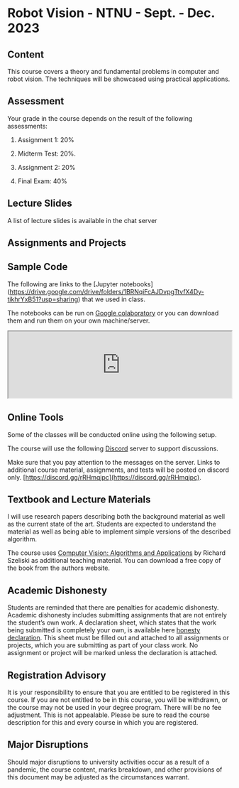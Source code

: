 # Robot Vision - NTNU - Sept. - Dec. 2023

## Content

This course covers a theory and fundamental problems in computer and robot vision. 
The techniques will be showcased using practical applications.

## Assessment

Your grade in the course depends on the result of the following assessments:

1) Assignment 1: 20%

2) Midterm Test: 20%. 

3) Assignment 2: 20%

4) Final Exam: 40%

## Lecture Slides

A list of lecture slides is available in the chat server

## Assignments and Projects

## Sample Code

The following are links to the [Jupyter notebooks] (https://drive.google.com/drive/folders/1BRNqiFcAJDvpgTtvfX4Dy-tikhrYxB51?usp=sharing) that we used in class.

The notebooks can be run on [Google colaboratory](https://colab.research.google.com/) or you can download them and run them
on your own machine/server.

<div>
<iframe src="https://drive.google.com/embeddedfolderview?id=1BRNqiFcAJDvpgTtvfX4Dy-tikhrYxB51" width="100%"></iframe>
</div>

## Online Tools

Some of the classes will be conducted online using the following setup.

The course will use the following [Discord](http://www.discord.com) server 
to support discussions.

Make sure that you pay attention to the messages on the server. Links to
additional course material, assignments, and tests will be posted on discord only.
[https://discord.gg/rRHmqjpc](https://discord.gg/rRHmqjpc).

## Textbook and Lecture Materials
I will use research papers describing both the background material as well as the 
current state of the art. 
Students are expected to understand the material as well as being able to implement 
simple versions of the described algorithm. 

The course uses [Computer Vision: Algorithms and Applications](https://szeliski.org/Book/) by Richard Szeliski as
additional teaching material. You can download a free copy of the book from the authors website.

## Academic Dishonesty

Students are reminded that there are penalties for academic dishonesty. 
Academic dishonesty includes submitting assignments that are not entirely the student’s own work. 
A declaration sheet, which states that the work being submitted is completely your own, is  available here
[honesty declaration](https://docs.google.com/document/d/1VBXr9XeQqVWjMotxhb0qhim5mFffQ85YU86El-wlkZ0/edit?usp=sharing). 
This sheet must be filled out and attached to all assignments or projects, 
which you are submitting as part of your class work. 
No assignment or project will be marked unless the declaration is attached.

## Registration Advisory 

It is your responsibility to ensure that you are entitled to be registered in this course. If you are not entitled to be in this course, you will be withdrawn, or the course may not be used in your degree program. There will be no fee adjustment. This is not appealable. Please be sure to read the course description for this 
and every course in which you are registered.

## Major Disruptions

Should major disruptions to university activities occur as a result of a pandemic, 
the course content, marks breakdown, and other provisions of this document may be 
adjusted as the circumstances warrant.


